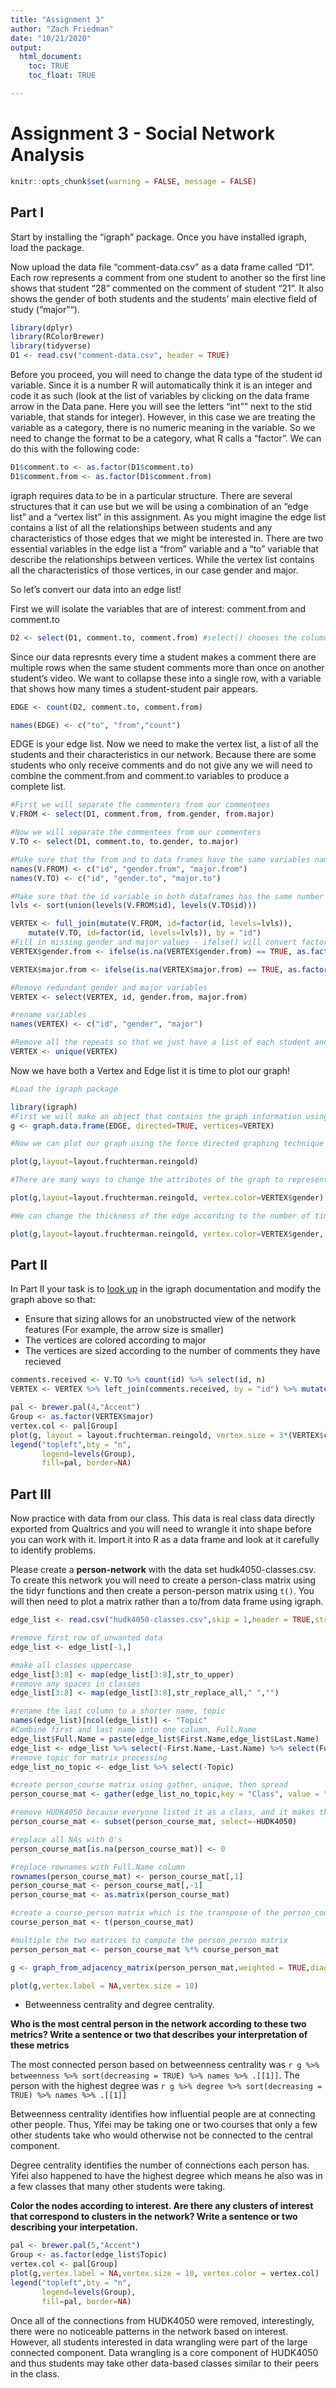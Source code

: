```yaml
---
title: "Assignment 3"
author: "Zach Friedman"
date: "10/21/2020"
output: 
  html_document:
    toc: TRUE
    toc_float: TRUE

---
```



# Assignment 3 - Social Network Analysis

```r
knitr::opts_chunk$set(warning = FALSE, message = FALSE)
```

## Part I
Start by installing the "igraph" package. Once you have installed igraph, load the package.

Now upload the data file "comment-data.csv" as a data frame called "D1". Each row represents a comment from one student to another so the first line shows that student "28" commented on the comment of student "21". It also shows the gender of both students and the students' main elective field of study ("major"").

```r
library(dplyr)
library(RColorBrewer)
library(tidyverse)
D1 <- read.csv("comment-data.csv", header = TRUE)
```

Before you proceed, you will need to change the data type of the student id variable. Since it is a number R will automatically think it is an integer and code it as such (look at the list of variables by clicking on the data frame arrow in the Data pane. Here you will see the letters "int"" next to the stid variable, that stands for integer). However, in this case we are treating the variable as a category, there is no numeric meaning in the variable. So we need to change the format to be a category, what R calls a "factor". We can do this with the following code:

```r
D1$comment.to <- as.factor(D1$comment.to)
D1$comment.from <- as.factor(D1$comment.from)
```

igraph requires data to be in a particular structure. There are several structures that it can use but we will be using a combination of an "edge list" and a "vertex list" in this assignment. As you might imagine the edge list contains a list of all the relationships between students and any characteristics of those edges that we might be interested in. There are two essential variables in the edge list a "from" variable and a "to" variable that describe the relationships between vertices. While the vertex list contains all the characteristics of those vertices, in our case gender and major.

So let's convert our data into an edge list!

First we will isolate the variables that are of interest: comment.from and comment.to

```r
D2 <- select(D1, comment.to, comment.from) #select() chooses the columns
```

Since our data represnts every time a student makes a comment there are multiple rows when the same student comments more than once on another student's video. We want to collapse these into a single row, with a variable that shows how many times a student-student pair appears.

```r
EDGE <- count(D2, comment.to, comment.from)

names(EDGE) <- c("to", "from","count")
```

EDGE is your edge list. Now we need to make the vertex list, a list of all the students and their characteristics in our network. Because there are some students who only receive comments and do not give any we will need to combine the comment.from and comment.to variables to produce a complete list.

```r
#First we will separate the commenters from our commentees
V.FROM <- select(D1, comment.from, from.gender, from.major)

#Now we will separate the commentees from our commenters
V.TO <- select(D1, comment.to, to.gender, to.major)

#Make sure that the from and to data frames have the same variables names
names(V.FROM) <- c("id", "gender.from", "major.from")
names(V.TO) <- c("id", "gender.to", "major.to")

#Make sure that the id variable in both dataframes has the same number of levels
lvls <- sort(union(levels(V.FROM$id), levels(V.TO$id)))

VERTEX <- full_join(mutate(V.FROM, id=factor(id, levels=lvls)),
    mutate(V.TO, id=factor(id, levels=lvls)), by = "id")
#Fill in missing gender and major values - ifelse() will convert factors to numerical values so convert to character
VERTEX$gender.from <- ifelse(is.na(VERTEX$gender.from) == TRUE, as.factor(as.character(VERTEX$gender.to)), as.factor(as.character(VERTEX$gender.from)))

VERTEX$major.from <- ifelse(is.na(VERTEX$major.from) == TRUE, as.factor(as.character(VERTEX$major.to)), as.factor(as.character(VERTEX$major.from)))

#Remove redundant gender and major variables
VERTEX <- select(VERTEX, id, gender.from, major.from)

#rename variables
names(VERTEX) <- c("id", "gender", "major")

#Remove all the repeats so that we just have a list of each student and their characteristics
VERTEX <- unique(VERTEX)
```

Now we have both a Vertex and Edge list it is time to plot our graph!

```r
#Load the igraph package

library(igraph)
#First we will make an object that contains the graph information using our two dataframes EDGE and VERTEX. Notice that we have made "directed = TRUE" - our graph is directed since comments are being given from one student to another.
g <- graph.data.frame(EDGE, directed=TRUE, vertices=VERTEX)

#Now we can plot our graph using the force directed graphing technique - our old friend Fruchertman-Reingold!

plot(g,layout=layout.fruchterman.reingold)

#There are many ways to change the attributes of the graph to represent different characteristics of the newtork. For example, we can color the nodes according to gender.

plot(g,layout=layout.fruchterman.reingold, vertex.color=VERTEX$gender)

#We can change the thickness of the edge according to the number of times a particular student has sent another student a comment.

plot(g,layout=layout.fruchterman.reingold, vertex.color=VERTEX$gender, edge.width=EDGE$count)
```


## Part II

In Part II your task is to [look up](http://igraph.org/r/) in the igraph documentation and modify the graph above so that:


* Ensure that sizing allows for an unobstructed view of the network features (For example, the arrow size is smaller)
* The vertices are colored according to major
* The vertices are sized according to the number of comments they have recieved

```r
comments.received <- V.TO %>% count(id) %>% select(id, n)
VERTEX <- VERTEX %>% left_join(comments.received, by = "id") %>% mutate(comments.received = ifelse(is.na(n),0,n)) %>% select(-n)
```

```r
pal <- brewer.pal(4,"Accent")
Group <- as.factor(VERTEX$major)
vertex.col <- pal[Group]
plot(g, layout = layout.fruchterman.reingold, vertex.size = 3*(VERTEX$comments.received),vertex.color = vertex.col, edge.arrow.size = .25, vertex.label.color="black",vertex.label.cex=0.75,edge.width=EDGE$count)
legend("topleft",bty = "n",
       legend=levels(Group),
       fill=pal, border=NA)
```


## Part III

Now practice with data from our class. This data is real class data directly exported from Qualtrics and you will need to wrangle it into shape before you can work with it. Import it into R as a data frame and look at it carefully to identify problems.

Please create a **person-network** with the data set hudk4050-classes.csv. To create this network you will need to create a person-class matrix using the tidyr functions and then create a person-person matrix using `t()`. You will then need to plot a matrix rather than a to/from data frame using igraph.

```r
edge_list <- read.csv("hudk4050-classes.csv",skip = 1,header = TRUE,strip.white = TRUE)

#remove first row of unwanted data
edge_list <- edge_list[-1,]

#make all classes uppercase
edge_list[3:8] <- map(edge_list[3:8],str_to_upper)
#remove any spaces in classes
edge_list[3:8] <- map(edge_list[3:8],str_replace_all," ","")

#rename the last column to a shorter name, topic
names(edge_list)[ncol(edge_list)] <- "Topic"
#Combine first and last name into one column, Full.Name
edge_list$Full.Name = paste(edge_list$First.Name,edge_list$Last.Name)
edge_list <- edge_list %>% select(-First.Name,-Last.Name) %>% select(Full.Name,everything())
#remove topic for matrix processing
edge_list_no_topic <- edge_list %>% select(-Topic)

#create person_course matrix using gather, unique, then spread
person_course_mat <- gather(edge_list_no_topic,key = "Class", value = "Course",2:7) %>% arrange(Full.Name) %>% filter(Course != "") %>% select(-Class) %>% unique %>% mutate(number = 1) %>% spread(Course,number) %>% mutate(HUDK4050 = 1)

#remove HUDK4050 because everyone listed it as a class, and it makes the graph difficult to read
person_course_mat <- subset(person_course_mat, select=-HUDK4050)

#replace all NAs with 0's
person_course_mat[is.na(person_course_mat)] <- 0

#replace rownames with Full.Name column
rownames(person_course_mat) <- person_course_mat[,1]
person_course_mat <- person_course_mat[,-1]
person_course_mat <- as.matrix(person_course_mat)

#create a course_person matrix which is the transpose of the person_course matrix
course_person_mat <- t(person_course_mat)

#multiple the two matrices to compute the person_person matrix
person_person_mat <- person_course_mat %*% course_person_mat

g <- graph_from_adjacency_matrix(person_person_mat,weighted = TRUE,diag = FALSE,mode = "undirected")

plot(g,vertex.label = NA,vertex.size = 10)
```

* Betweenness centrality and degree centrality. 

**Who is the most central person in the network according to these two metrics? Write a sentence or two that describes your interpretation of these metrics**

The most connected person based on betweenness centrality was `r g %>% betweenness %>% sort(decreasing = TRUE) %>% names %>% .[[1]]`. The person with the highest degree was `r g %>% degree %>% sort(decreasing = TRUE) %>% names %>% .[[1]]`

Betweenness centrality identifies how influential people are at connecting other people. Thus, Yifei may be taking one or two courses that only a few other students take who would otherwise not be connected to the central component.

Degree centrality identifies the number of connections each person has. Yifei also happened to have the highest degree which means he also was in a few classes that many other students were taking.

**Color the nodes according to interest. Are there any clusters of interest that correspond to clusters in the network? Write a sentence or two describing your interpetation.**

```r
pal <- brewer.pal(5,"Accent")
Group <- as.factor(edge_list$Topic)
vertex.col <- pal[Group]
plot(g,vertex.label = NA,vertex.size = 10, vertex.color = vertex.col)
legend("topleft",bty = "n",
       legend=levels(Group),
       fill=pal, border=NA)
```

Once all of the connections from HUDK4050 were removed, interestingly, there were no noticeable patterns in the network based on interest. However, all students interested in data wrangling were part of the large connected component. Data wrangling is a core component of HUDK4050 and thus students may take other data-based classes similar to their peers in the class.
